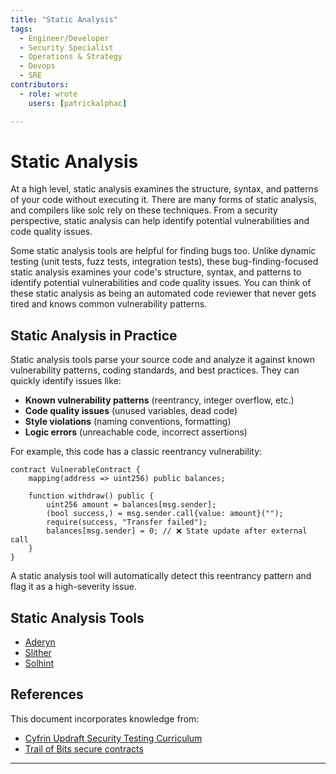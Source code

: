 ```yaml
---
title: "Static Analysis"
tags:
  - Engineer/Developer
  - Security Specialist
  - Operations & Strategy
  - Devops
  - SRE
contributors:
  - role: wrote
    users: [patrickalphac]

---
```



<TagProvider>
<TagFilter />

# Static Analysis

<TagList tags={frontmatter.tags} />
<AttributionList contributors={frontmatter.contributors} />

At a high level, static analysis examines the structure, syntax, and patterns of your code without executing it. There are many forms of static analysis, and compilers like solc rely on these techniques. From a security perspective, static analysis can help identify potential vulnerabilities and code quality issues.

Some static analysis tools are helpful for finding bugs too. Unlike dynamic testing (unit tests, fuzz tests, integration tests), these bug-finding-focused static analysis examines your code's structure, syntax, and patterns to identify potential vulnerabilities and code quality issues. You can think of these static analysis as being an automated code reviewer that never gets tired and knows common vulnerability patterns.

## Static Analysis in Practice

Static analysis tools parse your source code and analyze it against known vulnerability patterns, coding standards, and best practices. They can quickly identify issues like:

- **Known vulnerability patterns** (reentrancy, integer overflow, etc.)
- **Code quality issues** (unused variables, dead code)
- **Style violations** (naming conventions, formatting)
- **Logic errors** (unreachable code, incorrect assertions)

For example, this code has a classic reentrancy vulnerability:

```solidity
contract VulnerableContract {
    mapping(address => uint256) public balances;
    
    function withdraw() public {
        uint256 amount = balances[msg.sender];
        (bool success,) = msg.sender.call{value: amount}("");
        require(success, "Transfer failed");
        balances[msg.sender] = 0; // ❌ State update after external call
    }
}
```

A static analysis tool will automatically detect this reentrancy pattern and flag it as a high-severity issue.

## Static Analysis Tools

- [Aderyn](https://cyfrin.gitbook.io/cyfrin-docs/aderyn-cli/readme)
- [Slither](https://github.com/crytic/slither)
- [Solhint](https://github.com/protofire/solhint)

## References

This document incorporates knowledge from:

- [Cyfrin Updraft Security Testing Curriculum](https://updraft.cyfrin.io)
- [Trail of Bits secure contracts](https://secure-contracts.com/program-analysis/slither/docs/src/api/static_analysis.html)

---

</TagProvider>
<ContributeFooter />